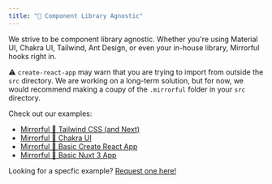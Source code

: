 ```yaml
---
title: "🤝 Component Library Agnostic"
---
```

We strive to be component library agnostic. Whether you're using Material UI, Chakra UI, Tailwind, Ant Design, or even your in-house library, Mirrorful hooks right in.

⚠️ `create-react-app` may warn that you are trying to import from outside the `src` directory.
We are working on a long-term solution, but for now, we would recommend making a coupy of the `.mirrorful` folder in your `src` directory. 

Check out our examples: 
- [Mirrorful 🤝 Tailwind CSS (and Next)](https://github.com/Mirrorful/mirrorful/tree/main/examples/tailwind-next)
- [Mirrorful 🤝 Chakra UI](https://github.com/Mirrorful/mirrorful/tree/main/examples/with-chakra-ui)
- [Mirrorful 🤝 Basic Create React App](https://github.com/Mirrorful/mirrorful/tree/main/examples/create-react-app)
- [Mirrorful 🤝 Basic Nuxt 3 App](https://github.com/Mirrorful/mirrorful/tree/main/examples/nuxt-3) 

Looking for a specfic example? [Request one here!](https://github.com/Mirrorful/mirrorful/issues)